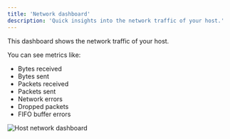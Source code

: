 ```yaml
---
title: 'Network dashboard'
description: 'Quick insights into the network traffic of your host.'
---
```


This dashboard shows the network traffic of your host.

You can see metrics like:
 - Bytes received
 - Bytes sent
 - Packets received
 - Packets sent
 - Network errors
 - Dropped packets
 - FIFO buffer errors

![Host network dashboard](/images/hosts-network-dashboard.png)

